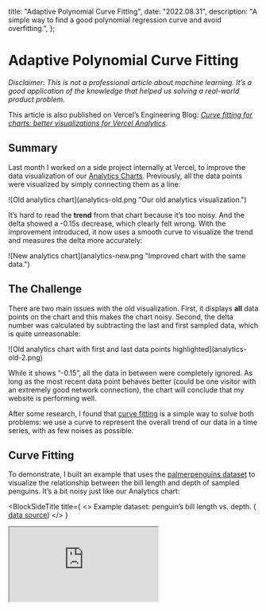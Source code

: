   title: "Adaptive Polynomial Curve Fitting",
  date: "2022.08.31",
  description:
    "A simple way to find a good polynomial regression curve and avoid overfitting.",
};

# Adaptive Polynomial Curve Fitting

_Disclaimer: This is not a professional article about machine learning. It’s a good application of the knowledge that helped us solving a real-world product problem._

This article is also published on Vercel’s Engineering Blog: [_Curve fitting for charts: better visualizations for Vercel Analytics_](https://vercel.com/blog/curve-fitting-for-charts-better-visualizations-for-vercel-analytics).

## Summary

Last month I worked on a side project internally at Vercel, to improve the data visualization of our [Analytics Charts](https://vercel.com/analytics). Previously, all the data points were visualized by simply connecting them as a line:

<div className="framed">
  ![Old analytics chart](analytics-old.png "Our old analytics visualization.")
</div>

It’s hard to read the **trend** from that chart because it’s too noisy. And the delta showed a -0.15s decrease, which clearly felt wrong. With the improvement introduced, it now uses a smooth curve to visualize the trend and measures the delta more accurately:

<div className="framed">
  ![New analytics chart](analytics-new.png "Improved chart with the same data.")
</div>

## The Challenge

There are two main issues with the old visualization. First, it displays **all** data points on the chart and this makes the chart noisy. Second, the delta number was calculated by subtracting the last and first sampled data, which is quite unreasonable:

<div className="framed [--frame-background:#6b6c69]">
  ![Old analytics chart with first and last data points
  highlighted](analytics-old-2.png)
</div>

While it shows “-0.15”, all the data in between were completely ignored. As long as the most recent data point behaves better (could be one visitor with an extremely good network connection), the chart will conclude that my website is performing well.

After some research, I found that [curve fitting](https://en.wikipedia.org/wiki/Curve_fitting) is a simple way to solve both problems: we use a curve to represent the overall trend of our data in a time series, with as few noises as possible.

## Curve Fitting

To demonstrate, I built an example that uses the [palmerpenguins dataset](https://allisonhorst.github.io/palmerpenguins) to visualize the relationship between the bill length and depth of sampled penguins. It’s a bit noisy just like our Analytics chart:

<BlockSideTitle
  title={
    <>
      Example dataset: penguin’s bill length vs. depth. (
      <a href="https://allisonhorst.github.io/palmerpenguins">data source</a>)
    </>
  }
>
  <iframe
    src="https://observablehq.com/embed/@shu/plot-regression?cells=RegressionLinear"
    className="max-h-[440px] aspect-[5/4]"
  />
</BlockSideTitle>

There are many existing algorithms to calculate the fitting curve for a given set of data points if you already know the type of curve that you are looking for. The easiest way is to do a [linear regression](https://en.wikipedia.org/wiki/Linear_regression): finding a straight line to describe the data:

<figure>
  <iframe
    src="https://observablehq.com/embed/@shu/plot-regression?cells=Regression%2Cviewof+param%2Cequation"
    className="max-h-[555px] aspect-[12/17]"
  />
</figure>

Linear regression is just a special case of [polynomial regression](https://en.wikipedia.org/wiki/Polynomial_regression) where the order is 1. You can drag the slider above to see how different polynomial orders affect the fitting curve.

When the **order** is N, the polynomial function will have a degree of N, and the curve will have N-1 turning points (so 1 is a straight line).

And the [MSE (mean squared error)](https://en.wikipedia.org/wiki/Mean_squared_error) value measures the goodness of the fit of the curve to the data, by definition it’s:

<BlockMath math="\operatorname{MSE} = \sum{\frac{(\operatorname{Value} - \operatorname{PredictedValue})^2}{\operatorname{DataCount}}}" />

The smaller the error is, the better the curve describes the given data.

Usually, the easy solution would be manually choosing a reasonable order and hardcode it in our visualization. That’s what a lot of people do and in many cases, it should be okay. However when we don’t know the behavior of the data (is it constantly increasing or decreasing? is it periodic?), it’s hard to choose a good order.

As you might notice, a **higher order** will result in a more “accurate” curve with a **lower error** in general, but it also results in a more noisy curve because it can turn more times to follow our data, and our data has noises! This is called [**overfitting**](https://en.wikipedia.org/wiki/Overfitting).

You can play with the example below: it generates fake data points with some normal distributed randomness and then calculates the regression curve for it. For the “Constant” data set, it’s better to just use a straight line to fit (<InlineMath math="\operatorname{order} = 1"/>). However, for the “Quadratic” data set, selecting <InlineMath math="\operatorname{order} = 2"/> will result in a better curve (and it’s stable).

<figure>
  <iframe
    className="max-h-[570px] aspect-[12/17]"
    src="https://observablehq.com/embed/@shu/plot-regression?cells=RegressionLinear1%2Cviewof+rOrder%2Cviewof+rData%2Cviewof+rType"
  />
</figure>

## The Good Fit

All the examples above shown a general idea. A “bad fit”, or an “overfit” curve, might describe the **current** data set well, but when you regenerate the data, it will not describe the **new** data very well.

That is, a very foundational concept in Machine Learning and Data Science, to split the data into a **training set** and a **test set**. The training set (the **current** data) is used to train the model and calculate the regression curve, and the test set (**newly** generated data) is used to evaluate how well the model works. A good fit for the training set should have a low error on the test set, too.

In our real-world problem, we don’t actually have a training set and a test set (we can’t generate these random data) and all we have are the numbers collected from our production. But we can simply choose some data points as the training set, and the remaining ones become the test set. To make the algorithm determinisitic, I splitted our points by odd and even indexes.

<figure>
  <iframe
    className="max-h-[608px] aspect-[2/3]"
    src="https://observablehq.com/embed/@shu/plot-regression?cells=Regression1%2Cviewof+orderT%2Cequation2"
  />
</figure>

  <span
    style={{
      width: 10,
      height: 10,
      borderRadius: 10,
      background: "steelblue",
      display: "inline-block",
    }}
  />
);
  <span
    style={{
      width: 10,
      height: 10,
      borderRadius: 10,
      background: "orange",
      display: "inline-block",
    }}
  />
);

As shown in the example above, we use the {trainingSet} **training set** to calculate the fitting curve and measure the error for both the {trainingSet} **training set** and {testSet} **test set**. If you increase the order, the curve tries to follow the {trainingSet} points, but the gray lines show the error for {testSet} points.

Ideally, a good fit should have a low error for both sets, as it shouldn’t be overfitting only the training set. Hence we use a simple but intuitive equation <InlineMath math="\operatorname{error}=max(\operatorname{MSE}(\operatorname{TrainingSet}), \operatorname{MSE}(\operatorname{TestSet}))"/> to measure the “overall goodness” of the fit for the entire data set. Usually, when we increase the order of the polynomial regression, the error will decrease (underfitting), hit a good fit, then increase again (overfitting).

<figure>
  <iframe
    className="aspect-[11/8]"
    src="https://observablehq.com/embed/@shu/plot-regression?cells=error"
  />
</figure>

This chart shows the overall error when the polynomial regression order increases. It’s clear that when the order is 2, we have the best fit for the entire data which is what we can feel intuitively from the interactive example.

Finally, we can use that regression curve for the actual visualization and estimation. This adaptive approach is very simple, easy to implement, and turned out to be working really well for our case. Again, here’s a before/after comparison of the visualization:

<div className="framed">![Old analytics chart](analytics-old.png)</div>

<div className="framed">![New analytics chart](analytics-new.png)</div>

The delta (+0.13s) is much more accurate now, and the curve clearly shows the trend of the data. Meanwhile, the exact data points are still presented to indicate the actual distribution.

Read about this product change in our [changelog](https://vercel.com/changelog/improved-accuracy-for-vercel-analytics-charts) and follow other updates!

## Appendix: Future Improvements

While this already solved our problem, I still found many other opportunities to further improve it when I was doing the research. One idea is to switch to [Locally Estimated Scatterplot Smoothing (LOESS)](https://en.wikipedia.org/wiki/Local_regression#:~:text=Local%20regression%20or%20local%20polynomial,moving%20average%20and%20polynomial%20regression.) with a large bandwidth instead of polynomial regression because it is “local”: website performance will unlikely to continue grow in a “predicted direction” unless a change has been made, it will instead be mostly stable.

But at the end of the day, I believe that we need more time and experiments to make that decision since there is no single solution to all problems.

## Special Thanks

Thanks to [Linghao](https://linghao.io) and [Yiming Chen](https://yiming.dev) for proofreading. And thanks to [Guillermo Rauch](https://rauchg.com) for correcting a mistake.
